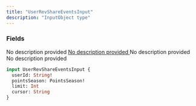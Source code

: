 ```yaml
---
title: "UserRevShareEventsInput"
description: "InputObject type"
---
```


### Fields

<ResponseField name="userId" type="String!" required>
  No description provided
</ResponseField>

<a href="/api-reference/types/pointsseason">
  <ResponseField name="pointsSeason" type="PointsSeason!" required>
    No description provided
  </ResponseField>
</a>

<ResponseField name="limit" type="Int">
  No description provided
</ResponseField>

<ResponseField name="cursor" type="String">
  No description provided
</ResponseField>


```graphql UserRevShareEventsInput
input UserRevShareEventsInput {
  userId: String!
  pointsSeason: PointsSeason!
  limit: Int
  cursor: String
}
```
